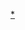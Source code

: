 {{Navbox
| name = 电子词典
| title = [[电子词典]]
| above = 
| state = {{{state|autocollapse}}}
| bodyclass = hlist
|image = [[File:Nuvola_apps_kdict.png|80px]]

|group1 = [[Windows平台]]
|list1 =
* [[有道词典]]
* [[格微软件]]
* [[IBM智能词典2000]]
* [[海词|海词词典]]
* [[金山词霸|金山詞霸]]
** [[谷歌金山词霸]]
* [[灵格斯]]
* [[Babylon]]
* [[星際譯王]]
* [[GoldenDict]]
* [[WordNet]]
* [[东方快车 (电子词典)|东方快车]]
* [[地球村点点通]]
* [[譯典通]]
* [[譯經]]
* [[欧路词典]]
** [[法语助手]]
** [[德语助手]]
** [[西语助手]]
* [[沪江小D桌面版|沪江小D]]
* [[MDict]]
* {{tsl|ja|EPWING|EPWING|EBWin}}

|group2 = [[Linux平台]]
|list2 =
* [[星際譯王]]
* [[GoldenDict]]
* [[WordNet]]
* {{link-en|Gnome字典|Gnome-dictionary}}

|group3 = [[在线词典]]
|list3 =
* [[Yahoo!字典]]
* [[Yahoo!奇摩字典]]
* [[爱词霸]]
* [[海词在线]]
* [[城市词典]]
* {{link-en|Freedict|Freedict}}
* [[有道海量词典]]
* [[查查在线词典]]
* [[林語堂當代漢英詞典]]
* [[萌典]]

|group4 = [[专用电子设备]]
|list4 =
* [[卡西歐|卡西歐（譯天下）]]
* [[無敵科技|無敵]]
* [[好易通科技|好易通]]
* [[稀鎂科技|快譯通]]
* [[快易典（电子词典）|快易典]]
* [[文曲星 (品牌)|文曲星]]
* [[名人 (电子词典)|名人]]
* [[步步高 (电子企业)|步步高]]
* [[诺亚舟]]
* [[萊思康]]

|group5 = [[Pocket PC]]/[[智能手机]]
|list5 =
*[[MDict]]
* [[EBPocket]]
* [[GoldenDict]]
* [[SeederDict]]
* [[法语助手]]
* [[有道手机词典]]

|group6 = [[Palm OS]]
|list6 =
*[[KDic]]
* [[ZDic]]
}}<noinclude>
[[Category:电子词典|*]]
</noinclude>